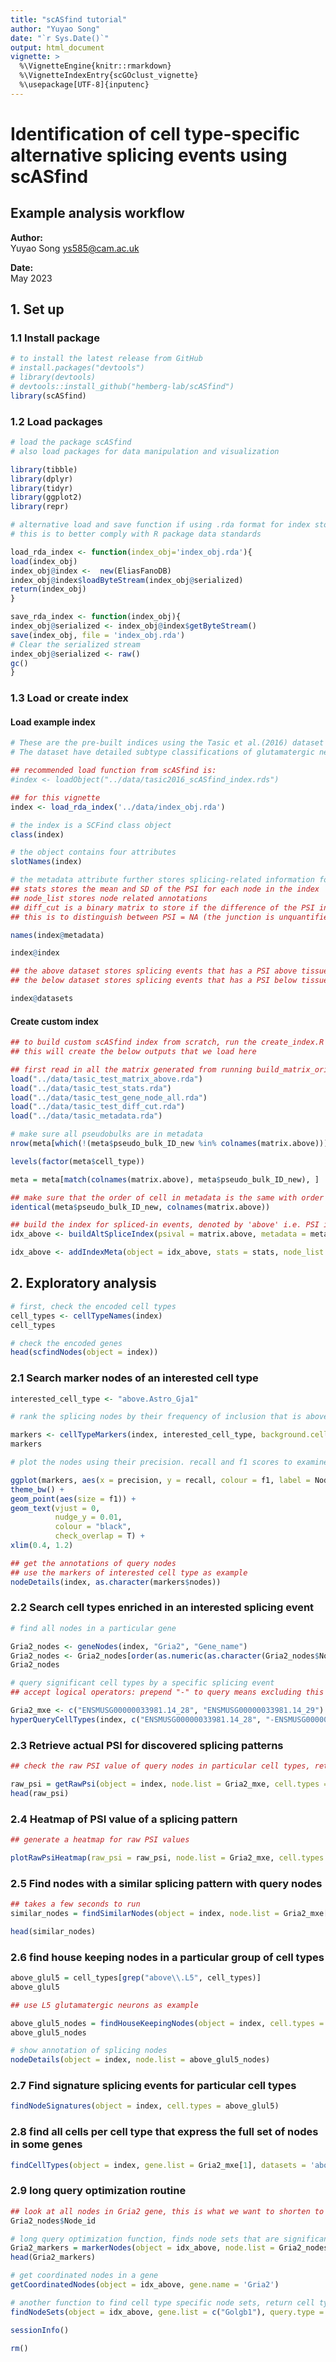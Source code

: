 ```yaml
---
title: "scASfind tutorial"
author: "Yuyao Song"
date: "`r Sys.Date()`"
output: html_document
vignette: >
  %\VignetteEngine{knitr::rmarkdown}
  %\VignetteIndexEntry{scGOclust_vignette}
  %\usepackage[UTF-8]{inputenc}
---
```



# Identification of cell type-specific alternative splicing events using scASfind

## Example analysis workflow

**Author:**  
Yuyao Song  <ys585@cam.ac.uk>

**Date:**  
May 2023 

## 1. Set up

### 1.1 Install package

```r
# to install the latest release from GitHub
# install.packages("devtools")
# library(devtools)
# devtools::install_github("hemberg-lab/scASfind")
library(scASfind)
```

### 1.2 Load packages

```r
# load the package scASfind
# also load packages for data manipulation and visualization

library(tibble)
library(dplyr)
library(tidyr)
library(ggplot2)
library(repr)
```

```r
# alternative load and save function if using .rda format for index storage
# this is to better comply with R package data standards

load_rda_index <- function(index_obj='index_obj.rda'){
load(index_obj)
index_obj@index <-  new(EliasFanoDB)
index_obj@index$loadByteStream(index_obj@serialized)
return(index_obj)
}

save_rda_index <- function(index_obj){
index_obj@serialized <- index_obj@index$getByteStream()
save(index_obj, file = 'index_obj.rda')
# Clear the serialized stream
index_obj@serialized <- raw()
gc()
}
```

### 1.3 Load or create index {.tabset}
#### Load example index

```r
# These are the pre-built indices using the Tasic et al.(2016) dataset
# The dataset have detailed subtype classifications of glutamatergic neurons and GABA-ergic neurons in the mouse primary visual cortex

## recommended load function from scASfind is:
#index <- loadObject("../data/tasic2016_scASfind_index.rds")

## for this vignette
index <- load_rda_index('../data/index_obj.rda')

```

```r
# the index is a SCFind class object
class(index)

# the object contains four attributes
slotNames(index)

# the metadata attribute further stores splicing-related information for comprehending the results
## stats stores the mean and SD of the PSI for each node in the index
## node_list stores node related annotations
## diff_cut is a binary matrix to store if the difference of the PSI in a particular cell pool and the mean PSI across all pseudobulks is above the cut-off during index building (default 0.2)
## this is to distinguish between PSI = NA (the junction is unquantified), or the PSI of a node is not sufficiently different from dataset mean (PSI ~ mean_PSI) during raw PSI retrieval from index. Both circumstance is treated as 0 in the splicing matrix and compressed during index building

names(index@metadata)
```

```r
index@index
```

```r
## the above dataset stores splicing events that has a PSI above tissue average
## the below dataset stores splicing events that has a PSI below tissue average

index@datasets
```
#### Create custom index

```r
## to build custom scASfind index from scratch, run the create_index.R script in scASfind/scripts
## this will create the below outputs that we load here
```

```r
## first read in all the matrix generated from running build_matrix_original.R
load("../data/tasic_test_matrix_above.rda")
load("../data/tasic_test_stats.rda")
load("../data/tasic_test_gene_node_all.rda")
load("../data/tasic_test_diff_cut.rda")
load("../data/tasic_metadata.rda")
```

```r
# make sure all pseudobulks are in metadata
nrow(meta[which(!(meta$pseudo_bulk_ID_new %in% colnames(matrix.above))), ]) == 0
```

```r
levels(factor(meta$cell_type))
```

```r
meta = meta[match(colnames(matrix.above), meta$pseudo_bulk_ID_new), ]
```

```r
## make sure that the order of cell in metadata is the same with order of cell in PSI matrix
identical(meta$pseudo_bulk_ID_new, colnames(matrix.above))
```

```r
## build the index for spliced-in events, denoted by 'above' i.e. PSI is above dataset average
idx_above <- buildAltSpliceIndex(psival = matrix.above, metadata = meta, dataset.name = 'above', column.label = 'cell_type', qb = 2)
```

```r
idx_above <- addIndexMeta(object = idx_above, stats = stats, node_list = node_list, diff_cut = diff_cut)
```

### {-}
## 2. Exploratory analysis

```r
# first, check the encoded cell types
cell_types <- cellTypeNames(index)
cell_types
```

```r
# check the encoded genes
head(scfindNodes(object = index))
```

### 2.1 Search marker nodes of an interested cell type

```r
interested_cell_type <- "above.Astro_Gja1"

# rank the splicing nodes by their frequency of inclusion that is above dataset mean in the interested cell type

markers <- cellTypeMarkers(index, interested_cell_type, background.cell.types = cellTypeNames(index, datasets = 'above'), top.k = 20)
markers
```

```r
# plot the nodes using their precision. recall and f1 scores to examine

ggplot(markers, aes(x = precision, y = recall, colour = f1, label = Node_name)) +
theme_bw() + 
geom_point(aes(size = f1)) +
geom_text(vjust = 0, 
          nudge_y = 0.01, 
          colour = "black", 
          check_overlap = T) +
xlim(0.4, 1.2)

```

```r
## get the annotations of query nodes
## use the markers of interested cell type as example
nodeDetails(index, as.character(markers$nodes))
```

### 2.2 Search cell types enriched in an interested splicing event

```r
# find all nodes in a particular gene

Gria2_nodes <- geneNodes(index, "Gria2", "Gene_name")
Gria2_nodes <- Gria2_nodes[order(as.numeric(as.character(Gria2_nodes$Node))), ]
Gria2_nodes
```

```r
# query significant cell types by a specific splicing event
## accept logical operators: prepend "-" to query means excluding this node

Gria2_mxe <- c("ENSMUSG00000033981.14_28", "ENSMUSG00000033981.14_29")
hyperQueryCellTypes(index, c("ENSMUSG00000033981.14_28", "-ENSMUSG00000033981.14_29"), datasets = 'above') %>% arrange(pval)
```

### 2.3 Retrieve actual PSI for discovered splicing patterns

```r
## check the raw PSI value of query nodes in particular cell types, return a dataframe with cell type, node raw PSI and node details

raw_psi = getRawPsi(object = index, node.list = Gria2_mxe, cell.types = gsub("above\\.", "", cellTypeNames(index, datasets = 'above')), verbose = FALSE)
head(raw_psi)
```

### 2.4 Heatmap of PSI value of a splicing pattern

```r
## generate a heatmap for raw PSI values

plotRawPsiHeatmap(raw_psi = raw_psi, node.list = Gria2_mxe, cell.types = gsub("above\\.", "", cellTypeNames(index, datasets = 'above')))


```
### 2.5 Find nodes with a similar splicing pattern with query nodes

```r
## takes a few seconds to run
similar_nodes = findSimilarNodes(object = index, node.list = Gria2_mxe[1], datasets = 'above', top.k = 10)
```
```r
head(similar_nodes)
```

### 2.6 find house keeping nodes in a particular group of cell types

```r
above_glul5 = cell_types[grep("above\\.L5", cell_types)]
above_glul5
```


```r
## use L5 glutamatergic neurons as example

above_glul5_nodes = findHouseKeepingNodes(object = index, cell.types = above_glul5)
above_glul5_nodes
```

```r
# show annotation of splicing nodes
nodeDetails(object = index, node.list = above_glul5_nodes)
```

### 2.7 Find signature splicing events for particular cell types
```r

findNodeSignatures(object = index, cell.types = above_glul5)
```

### 2.8 find all cells per cell type that express the full set of nodes in some genes
```r

findCellTypes(object = index, gene.list = Gria2_mxe[1], datasets = 'above')
```


### 2.9 long query optimization routine

```r
## look at all nodes in Gria2 gene, this is what we want to shorten to find nodes that are cell type specific
Gria2_nodes$Node_id
```

```r
# long query optimization function, finds node sets that are significantly enriched in some cell types
Gria2_markers = markerNodes(object = idx_above, node.list = Gria2_nodes$Node_id, log.message = FALSE)
head(Gria2_markers)
```

```r
# get coordinated nodes in a gene
getCoordinatedNodes(object = idx_above, gene.name = 'Gria2')
```

```r
# another function to find cell type specific node sets, return cell types enriched in the patterns found
findNodeSets(object = idx_above, gene.list = c("Golgb1"), query.type = 'Gene_name', node.types = c("CE", "AA", 'AD', 'RI', NA))
```


```r
sessionInfo()
```

```r
rm()
```

